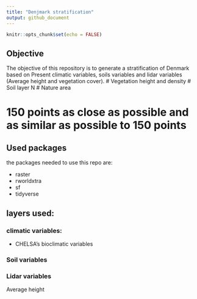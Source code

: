 ```yaml
---
title: "Denjmark stratification"
output: github_document
---
```


```r
knitr::opts_chunk$set(echo = FALSE)
```

## Objective

The objective of this repository is to generate a stratification of Denmark based on Present climatic variables, soils variables and lidar variables (Average height and vegetation cover). # Vegetation height and density 
# Soil layer N
# Nature area   

# 150 points as close as possible and as similar as possible to 150 points

## Used packages

the packages needed to use this repo are:

- raster
- rworldxtra
- sf
- tidyverse

## layers used:

### climatic variables:

- CHELSA's bioclimatic variables

### Soil variables

### Lidar variables

Average height